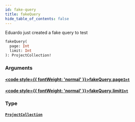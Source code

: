 ```yaml
---
id: fake-query
title: fakeQuery
hide_table_of_contents: false
---
```








Eduardo just created a fake query to test

```graphql
fakeQuery(
  page: Int
  limit: Int
): ProjectCollection!
```


### Arguments

#### [<code style={{ fontWeight: 'normal' }}>fakeQuery.<b>page</b></code>](#)<Bullet />[`Int`](/api/graphql/documentation/scalars/int) <Badge class="secondary" text="scalar"/>
> 
> 

#### [<code style={{ fontWeight: 'normal' }}>fakeQuery.<b>limit</b></code>](#)<Bullet />[`Int`](/api/graphql/documentation/scalars/int) <Badge class="secondary" text="scalar"/>
> 
> 

### Type

#### [`ProjectCollection`](/api/graphql/documentation/objects/project-collection) <Badge class="secondary" text="object"/>
> 
> 





